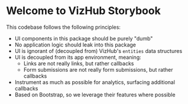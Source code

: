 
<Meta title="VizHub/Introduction" />

# Welcome to VizHub Storybook

This codebase follows the following principles:

- UI components in this package should be purely "dumb"
- No application logic should leak into this package
- UI is ignorant of (decoupled from) VizHub's `entities` data structures
- UI is decoupled from its app environment, meaning:
  - Links are not really links, but rather callbacks
  - Form submissions are not really form submissions, but rather callbacks
- Instrument as much as possible for analytics, surfacing additional callbacks
- Based on Bootstrap, so we leverage their features where possible
